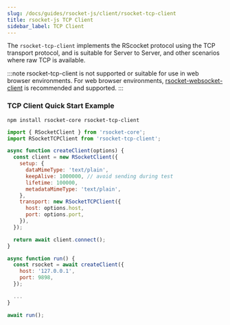 ```yaml
---
slug: /docs/guides/rsocket-js/client/rsocket-tcp-client
title: rsocket-js TCP Client
sidebar_label: TCP Client
---
```


The `rsocket-tcp-client` implements the RScocket protocol using the TCP transport protocol, and is suitable for Server to Server, and other scenarios where raw TCP is available.

:::note
rsocket-tcp-client is not supported or suitable for use in web browser environments. For web browser environments, [rsocket-websocket-client](./rsocket-websocket-client) is recommended and supported.
:::

### TCP Client Quick Start Example

```
npm install rsocket-core rsocket-tcp-client
```

```js
import { RSocketClient } from 'rsocket-core';
import RSocketTCPClient from 'rsocket-tcp-client';

async function createClient(options) {
  const client = new RSocketClient({
    setup: {
      dataMimeType: 'text/plain',
      keepAlive: 1000000, // avoid sending during test
      lifetime: 100000,
      metadataMimeType: 'text/plain',
    },
    transport: new RSocketTCPClient({
      host: options.host,
      port: options.port,
    }),
  });

  return await client.connect();
}

async function run() {
  const rsocket = await createClient({
    host: '127.0.0.1',
    port: 9898,
  });

  ...
}

await run();
```
